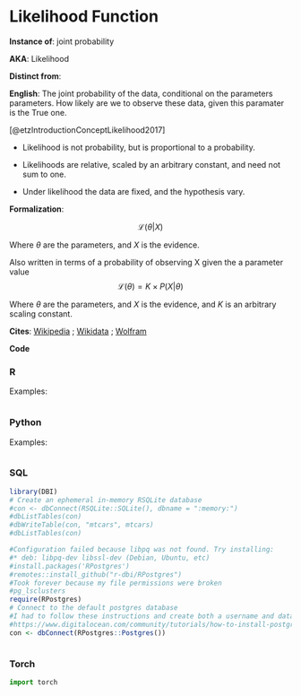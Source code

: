 # Likelihood Function {.unnumbered}

**Instance of**: joint probability

**AKA**: Likelihood

**Distinct from**: 

**English**: The joint probability of the data, conditional on the parameters parameters. How likely are we to observe these data, given this paramater is the True one.

[@etzIntroductionConceptLikelihood2017]

* Likelihood is not probability, but is proportional to a probability.

* Likelihoods are relative, scaled by an arbitrary constant, and need not sum to one.

* Under likelihood the data are fixed, and the hypothesis vary.

**Formalization**:


$$ 
\mathcal{L}(\theta|X)
$$

::: {.column-margin}
Where $\theta$ are the parameters, and $X$ is the evidence.
:::



Also written in terms of a probability of observing X given the a parameter value
$$ 
\mathcal{L}(\theta) = K \times P(X|\theta)
$$

::: {.column-margin}
Where $\theta$ are the parameters, and $X$ is the evidence, and $K$ is an arbitrary scaling constant.
:::

    
**Cites**: [Wikipedia](https://en.wikipedia.org/wiki/Likelihood_function) ; [Wikidata]() ; [Wolfram]()
  
**Code**
    
::: panel-tabset
  
### R
[]()
  
Examples:
    
```r
```


### Python

[]()

Examples:
  
```python
```


### SQL

[]()

```r
library(DBI)
# Create an ephemeral in-memory RSQLite database
#con <- dbConnect(RSQLite::SQLite(), dbname = ":memory:")
#dbListTables(con)
#dbWriteTable(con, "mtcars", mtcars)
#dbListTables(con)

#Configuration failed because libpq was not found. Try installing:
#* deb: libpq-dev libssl-dev (Debian, Ubuntu, etc)
#install.packages('RPostgres')
#remotes::install_github("r-dbi/RPostgres")
#Took forever because my file permissions were broken
#pg_lsclusters
require(RPostgres)
# Connect to the default postgres database
#I had to follow these instructions and create both a username and database that matched my ubuntu name
#https://www.digitalocean.com/community/tutorials/how-to-install-postgresql-on-ubuntu-20-04-quickstart
con <- dbConnect(RPostgres::Postgres())

```

```sql
```

### Torch

```python
import torch

```

:::
